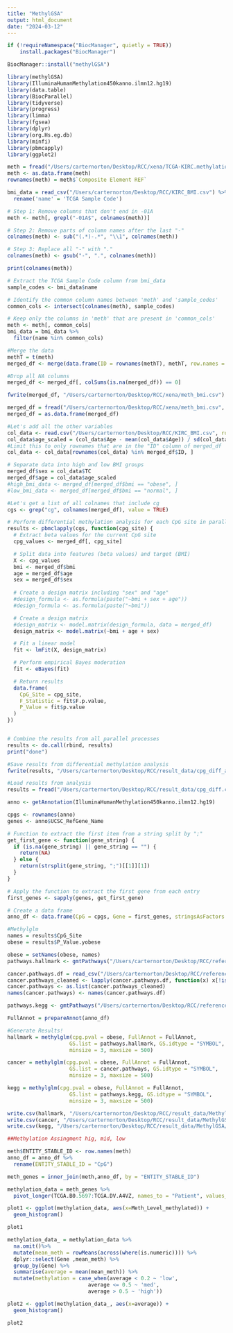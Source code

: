 ```yaml
---
title: "MethylGSA"
output: html_document
date: "2024-03-12"
---
```


```r
if (!requireNamespace("BiocManager", quietly = TRUE))
    install.packages("BiocManager")

BiocManager::install("methylGSA")
```


```r
library(methylGSA)
library(IlluminaHumanMethylation450kanno.ilmn12.hg19)
library(data.table)
library(BiocParallel)
library(tidyverse)
library(progress)
library(limma)
library(fgsea)
library(dplyr)
library(org.Hs.eg.db)
library(minfi)
library(pbmcapply)
library(ggplot2)

```



```r
meth = fread("/Users/carternorton/Desktop/RCC/xena/TCGA-KIRC.methylation450.tsv", sep= "\t")
meth <- as.data.frame(meth)
rownames(meth) = meth$`Composite Element REF`
```


```r
bmi_data = read_csv("/Users/carternorton/Desktop/RCC/KIRC_BMI.csv") %>%
  rename('name' = 'TCGA Sample Code')
```

```r
# Step 1: Remove columns that don't end in -01A
meth <- meth[, grepl("-01A$", colnames(meth))]

# Step 2: Remove parts of column names after the last "-"
colnames(meth) <- sub("(.*)-.*", "\\1", colnames(meth))

# Step 3: Replace all "-" with "."
colnames(meth) <- gsub("-", ".", colnames(meth))
```

```r
print(colnames(meth))
```

```r

# Extract the TCGA Sample Code column from bmi_data
sample_codes <- bmi_data$name

# Identify the common column names between 'meth' and 'sample_codes'
common_cols <- intersect(colnames(meth), sample_codes)

# Keep only the columns in 'meth' that are present in 'common_cols'
meth <- meth[, common_cols]
bmi_data = bmi_data %>%
  filter(name %in% common_cols)

```

```r
#Merge the data
methT = t(meth)
merged_df <- merge(data.frame(ID = rownames(methT), methT, row.names = NULL), bmi_data, by.x = "ID", by.y = "name", all.x = TRUE)
```

```r
#Drop all NA columns
merged_df <- merged_df[, colSums(is.na(merged_df)) == 0]
```


```r
fwrite(merged_df, "/Users/carternorton/Desktop/RCC/xena/meth_bmi.csv")
```

```r
merged_df = fread("/Users/carternorton/Desktop/RCC/xena/meth_bmi.csv", sep=",")
merged_df = as.data.frame(merged_df)
```

```r
#Let's add all the other variables
col_data <- read.csv("/Users/carternorton/Desktop/RCC/KIRC_BMI.csv", row.names = 1)
col_data$age_scaled = (col_data$Age - mean(col_data$Age)) / sd(col_data$Age)
#Limit this to only rownames that are in the "ID" column of merged_df
col_data <- col_data[rownames(col_data) %in% merged_df$ID, ]
```


```r
# Separate data into high and low BMI groups
merged_df$sex = col_data$TC
merged_df$age = col_data$age_scaled
#high_bmi_data <- merged_df[merged_df$bmi == "obese", ]
#low_bmi_data <- merged_df[merged_df$bmi == "normal", ]
```

```r
#Let's get a list of all colnames that include cg
cgs <- grep("cg", colnames(merged_df), value = TRUE)

# Perform differential methylation analysis for each CpG site in parallel (~30 minutes)
results <- pbmclapply(cgs, function(cpg_site) {
  # Extract beta values for the current CpG site
  cpg_values <- merged_df[, cpg_site]

  # Split data into features (beta values) and target (BMI)
  X <- cpg_values
  bmi <- merged_df$bmi
  age = merged_df$age
  sex = merged_df$sex
  
  # Create a design matrix including "sex" and "age"
  #design_formula <- as.formula(paste("~bmi + sex + age"))
  #design_formula <- as.formula(paste("~bmi"))

  # Create a design matrix
  #design_matrix <- model.matrix(design_formula, data = merged_df)
  design_matrix <- model.matrix(~bmi + age + sex)

  # Fit a linear model
  fit <- lmFit(X, design_matrix)

  # Perform empirical Bayes moderation
  fit <- eBayes(fit)

  # Return results
  data.frame(
    CpG_Site = cpg_site,
    F_Statistic = fit$F.p.value,
    P_Value = fit$p.value
  )
})


# Combine the results from all parallel processes
results <- do.call(rbind, results)
print("done")
```

```r
#Save results from differential methylation analysis
fwrite(results, "/Users/carternorton/Desktop/RCC/result_data/cpg_diff_adj.csv")
```

```r
#Load results from analysis
results = fread("/Users/carternorton/Desktop/RCC/result_data/cpg_diff.csv", sep = ",")
```

```r
anno <- getAnnotation(IlluminaHumanMethylation450kanno.ilmn12.hg19)

cpgs <- rownames(anno)
genes <- anno$UCSC_RefGene_Name

# Function to extract the first item from a string split by ";"
get_first_gene <- function(gene_string) {
  if (is.na(gene_string) || gene_string == "") {
    return(NA)
  } else {
    return(strsplit(gene_string, ";")[[1]][1])
  }
}

# Apply the function to extract the first gene from each entry
first_genes <- sapply(genes, get_first_gene)

# Create a data frame
anno_df <- data.frame(CpG = cpgs, Gene = first_genes, stringsAsFactors = FALSE)
```



```r
#Methylglm 
names = results$CpG_Site
obese = results$P_Value.yobese

obese = setNames(obese, names)
pathways.hallmark <- gmtPathways("/Users/carternorton/Desktop/RCC/reference/h.all.v2023.2.Hs.symbols.gmt")

cancer.pathways.df = read_csv("/Users/carternorton/Desktop/RCC/reference/PathwayGenes.csv")
cancer.pathways_cleaned <- lapply(cancer.pathways.df, function(x) x[!is.na(x)])
cancer.pathways <- as.list(cancer.pathways_cleaned)
names(cancer.pathways) <- names(cancer.pathways.df)

pathways.kegg <- gmtPathways("/Users/carternorton/Desktop/RCC/reference/c2.cp.kegg_legacy.v2023.2.Hs.symbols.gmt")

FullAnnot = prepareAnnot(anno_df)

#Generate Results!
hallmark = methylglm(cpg.pval = obese, FullAnnot = FullAnnot, 
                    GS.list = pathways.hallmark, GS.idtype = "SYMBOL", 
                    minsize = 3, maxsize = 500)

cancer = methylglm(cpg.pval = obese, FullAnnot = FullAnnot, 
                    GS.list = cancer.pathways, GS.idtype = "SYMBOL", 
                    minsize = 3, maxsize = 500)

kegg = methylglm(cpg.pval = obese, FullAnnot = FullAnnot, 
                    GS.list = pathways.kegg, GS.idtype = "SYMBOL", 
                    minsize = 3, maxsize = 500)


```
```r
write.csv(hallmark, "/Users/carternorton/Desktop/RCC/result_data/MethylGSA/Hallmark_pathways_results.csv")
write.csv(cancer, "/Users/carternorton/Desktop/RCC/result_data/MethylGSA/Cancer_pathways_results.csv")
write.csv(kegg, "/Users/carternorton/Desktop/RCC/result_data/MethylGSA/Kegg_pathways_results.csv")
```

```r
##Methylation Assingment hig, mid, low

meth$ENTITY_STABLE_ID <- row.names(meth) 
anno_df = anno_df %>%
  rename(ENTITY_STABLE_ID = "CpG")

meth_genes = inner_join(meth,anno_df, by = "ENTITY_STABLE_ID")

methylation_data = meth_genes %>%
  pivot_longer(TCGA.B0.5697:TCGA.DV.A4VZ, names_to = "Patient", values_to = "Meth_Level_methylated")

plot1 <- ggplot(methylation_data, aes(x=Meth_Level_methylated)) + 
  geom_histogram()

plot1

methylation_data_ = methylation_data %>%
  na.omit()%>%
  mutate(mean_meth = rowMeans(across(where(is.numeric)))) %>%
  dplyr::select(Gene ,mean_meth) %>%
  group_by(Gene) %>%
  summarise(average = mean(mean_meth)) %>%
  mutate(methylation = case_when(average < 0.2 ~ 'low',
                          average <= 0.5 ~ 'med',
                          average > 0.5 ~ 'high'))

plot2 <- ggplot(methylation_data_, aes(x=average)) + 
  geom_histogram()

plot2

```

